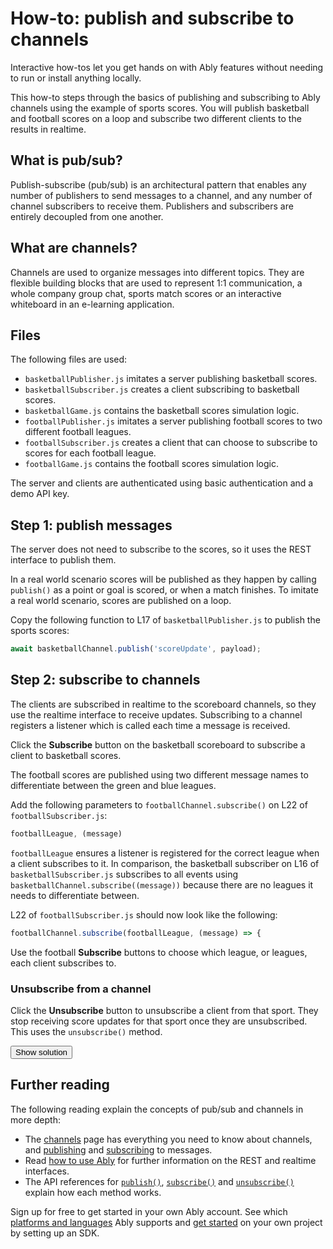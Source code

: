 # How-to: publish and subscribe to channels

Interactive how-tos let you get hands on with Ably features without needing to run or install anything locally.

This how-to steps through the basics of publishing and subscribing to Ably channels using the example of sports scores. You will publish basketball and football scores on a loop and subscribe two different clients to the results in realtime.

## What is pub/sub?

Publish-subscribe (pub/sub) is an architectural pattern that enables any number of publishers to send messages to a channel, and any number of channel subscribers to receive them. Publishers and subscribers are entirely decoupled from one another.

## What are channels?

Channels are used to organize messages into different topics. They are flexible building blocks that are used to represent 1:1 communication, a whole company group chat, sports match scores or an interactive whiteboard in an e-learning application.

## Files

The following files are used:

* `basketballPublisher.js` imitates a server publishing basketball scores.
* `basketballSubscriber.js` creates a client subscribing to basketball scores.
* `basketballGame.js` contains the basketball scores simulation logic.
* `footballPublisher.js` imitates a server publishing football scores to two different football leagues.
* `footballSubscriber.js` creates a client that can choose to subscribe to scores for each football league.
* `footballGame.js` contains the football scores simulation logic.

The server and clients are authenticated using basic authentication and a demo API key.

## Step 1: publish messages

The server does not need to subscribe to the scores, so it uses the REST interface to publish them.

In a real world scenario scores will be published as they happen by calling `publish()` as a point or goal is scored, or when a match finishes. To imitate a real world scenario, scores are published on a loop.

Copy the following function to L17 of `basketballPublisher.js` to publish the sports scores:

```javascript
await basketballChannel.publish('scoreUpdate', payload);
```

## Step 2: subscribe to channels

The clients are subscribed in realtime to the scoreboard channels, so they use the realtime interface to receive updates. Subscribing to a channel registers a listener which is called each time a message is received.

Click the **Subscribe** button on the basketball scoreboard to subscribe a client to basketball scores.

The football scores are published using two different message names to differentiate between the green and blue leagues.

Add the following parameters to `footballChannel.subscribe()` on L22 of `footballSubscriber.js`:

```javascript
footballLeague, (message)
```

`footballLeague` ensures a listener is registered for the correct league when a client subscribes to it. In comparison, the basketball subscriber on L16 of `basketballSubscriber.js` subscribes to all events using `basketballChannel.subscribe((message))` because there are no leagues it needs to differentiate between.

L22 of `footballSubscriber.js` should now look like the following:

```javascript
footballChannel.subscribe(footballLeague, (message) => {
```

Use the football **Subscribe** buttons to choose which league, or leagues, each client subscribes to.

### Unsubscribe from a channel

Click the **Unsubscribe** button to unsubscribe a client from that sport. They stop receiving score updates for that sport once they are unsubscribed. This uses the `unsubscribe()` method.

<button onClick={props.showSolution} className="ui-btn">Show solution</button>

## Further reading

The following reading explain the concepts of pub/sub and channels in more depth:

* The [channels](/channels) page has everything you need to know about channels, and [publishing](/channels#publish) and [subscribing](/channels#subscribe) to messages.
* Read [how to use Ably](/basics/use-ably) for further information on the REST and realtime interfaces.
* The API references for [`publish()`](/api/rest-sdk/channels#publish), [`subscribe()`](/api/realtime-sdk/channels#subscribe) and [`unsubscribe()`](/api/realtime-sdk/channels#unsubscribe) explain how each method works.

Sign up for free to get started in your own Ably account. See which [platforms and languages](/docs/sdks) Ably supports and [get started](/docs/getting-started/setup) on your own project by setting up an SDK.
